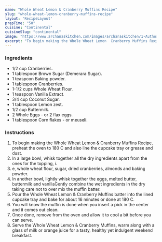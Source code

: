 ---
name: "Whole Wheat Lemon & Cranberry Muffins Recipe"
slug: "whole-wheat-lemon-cranberry-muffins-recipe"
layout: 'RecipeLayout'
prepTime: "50"
cuisine: "Continental"
cuisineSlug: "continental"
image: "https://www.archanaskitchen.com/images/archanaskitchen/1-Author/Monika_Manchanda/Whole_Wheat_Lemon__Cranberry_Muffins.jpg"
excerpt: "To begin making the Whole Wheat Lemon  Cranberry Muffins Recipe, preheat the oven to 180 C and also line the cupcake tray or grease and dust"
---

### Ingredients

- 1/2 cup Cranberries.
- 1 tablespoon Brown Sugar (Demerara Sugar).
- 1 teaspoon Baking powder.
- 1 tablespoon Cranberries.
- 1-1/2 cups Whole Wheat Flour.
- 1 teaspoon Vanilla Extract.
- 3/4 cup Coconut Sugar.
- 1 tablespoon Lemon zest.
- 1/2 cup Buttermilk.
- 2 Whole Eggs - or 2 flax eggs.
- 1 tablespoon Corn flakes - or meuseli.

### Instructions

1. To begin making the Whole Wheat Lemon & Cranberry Muffins Recipe, preheat the oven to 180 C and also line the cupcake tray or grease and dust.
1. In a large bowl, whisk together all the dry ingredients apart from the ones for the topping, i.
1. e, whole wheat flour, sugar, dried cranberries, almonds and baking powder.
1. In another bowl, lightly whisk together the eggs, melted butter, buttermilk and vanillaGently combine the wet ingredients in the dry taking care not to over mix the muffin batter.
1. Pour the Whole Wheat Lemon & Cranberry Muffins batter into the lined cupcake tray and bake for about 16 minutes or done at 180 C.
1. You will know the muffin is done when you insert a pick in the center and it comes out clean.
1. Once done, remove from the oven and allow it to cool a bit before you can serve.
1. Serve the Whole Wheat Lemon & Cranberry Muffins, warm along with a glass of milk or orange juice for a tasty, healthy yet indulgent weekend breakfast.
